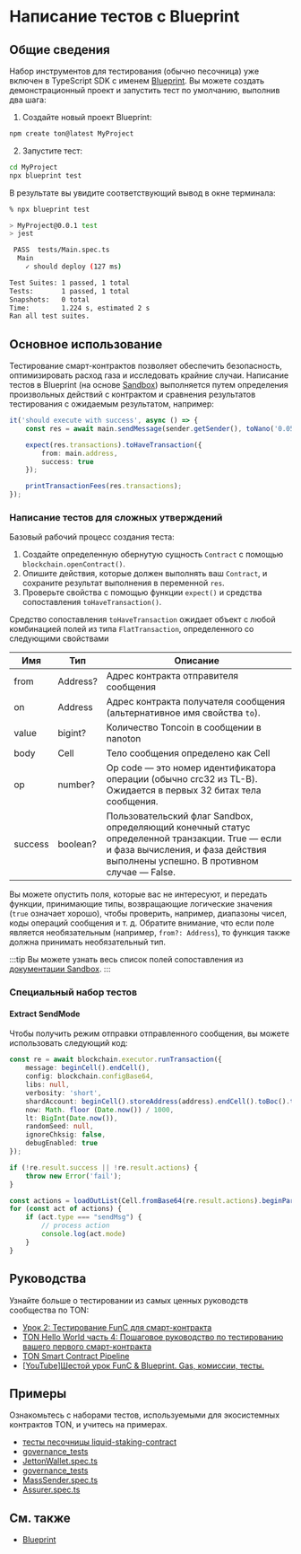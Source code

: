# Написание тестов с Blueprint

## Общие сведения

Набор инструментов для тестирования (обычно песочница) уже включен в TypeScript SDK с именем [Blueprint](/v3/documentation/smart-contracts/getting-started/javascript). Вы можете создать демонстрационный проект и запустить тест по умолчанию, выполнив два шага:

1. Создайте новый проект Blueprint:

```bash
npm create ton@latest MyProject
```

2. Запустите тест:

```bash
cd MyProject
npx blueprint test
```

В результате вы увидите соответствующий вывод в окне терминала:

```bash
% npx blueprint test

> MyProject@0.0.1 test
> jest

 PASS  tests/Main.spec.ts
  Main
    ✓ should deploy (127 ms)

Test Suites: 1 passed, 1 total
Tests:       1 passed, 1 total
Snapshots:   0 total
Time:        1.224 s, estimated 2 s
Ran all test suites.
```

## Основное использование

Тестирование смарт-контрактов позволяет обеспечить безопасность, оптимизировать расход газа и исследовать крайние случаи.
Написание тестов в Blueprint (на основе [Sandbox](https://github.com/ton-org/sandbox)) выполняется путем определения произвольных действий с контрактом и сравнения результатов тестирования с ожидаемым результатом, например:

```typescript
it('should execute with success', async () => {                              // description of the test case
    const res = await main.sendMessage(sender.getSender(), toNano('0.05'));  // performing an action with contract main and saving result in res

    expect(res.transactions).toHaveTransaction({                             // configure the expected result with expect() function
        from: main.address,                                                  // set expected sender for transaction we want to test matcher properties from
        success: true                                                        // set the desirable result using matcher property success
    });

    printTransactionFees(res.transactions);                                  // print table with details on spent fees
});
```

### Написание тестов для сложных утверждений

Базовый рабочий процесс создания теста:

1. Создайте определенную обернутую сущность `Contract` с помощью `blockchain.openContract()`.
2. Опишите действия, которые должен выполнять ваш `Contract`, и сохраните результат выполнения в переменной `res`.
3. Проверьте свойства с помощью функции `expect()` и средства сопоставления `toHaveTransaction()`.

Средство сопоставления `toHaveTransaction` ожидает объект с любой комбинацией полей из типа `FlatTransaction`, определенного со следующими свойствами

| Имя     | Тип           | Описание                                                                                                                                                                           |
| ------- | ------------- | ---------------------------------------------------------------------------------------------------------------------------------------------------------------------------------- |
| from    | Address?      | Адрес контракта отправителя сообщения                                                                                                                                              |
| on      | Address       | Адрес контракта получателя сообщения (альтернативное имя свойства `to`).                                                                                                           |
| value   | bigint?       | Количество Toncoin в сообщении в nanoton                                                                                                                                           |
| body    | Cell          | Тело сообщения определено как Cell                                                                                                                                                 |
| op      | number?       | Op code — это номер идентификатора операции (обычно crc32 из TL-B). Ожидается в первых 32 битах тела сообщения.                                                                    |
| success | boolean?      | Пользовательский флаг Sandbox, определяющий конечный статус определенной транзакции. True — если и фаза вычисления, и фаза действия выполнены успешно. В противном случае — False. |

Вы можете опустить поля, которые вас не интересуют, и передать функции, принимающие типы, возвращающие логические значения (`true` означает хорошо), чтобы проверить, например, диапазоны чисел, коды операций сообщения и т. д. Обратите внимание, что если поле является необязательным (например, `from?: Address`), то функция также должна принимать необязательный тип.

:::tip
Вы можете узнать весь список полей сопоставления из [документации Sandbox](https://github.com/ton-org/sandbox#test-a-transaction-with-matcher).
:::

### Специальный набор тестов

#### Extract SendMode

Чтобы получить режим отправки отправленного сообщения, вы можете использовать следующий код:

```ts
const re = await blockchain.executor.runTransaction({
    message: beginCell().endCell(),
    config: blockchain.configBase64,
    libs: null,
    verbosity: 'short',
    shardAccount: beginCell().storeAddress(address).endCell().toBoc().toString('base64'),
    now: Math. floor (Date.now()) / 1000,
    lt: BigInt(Date.now()),
    randomSeed: null,
    ignoreChksig: false,
    debugEnabled: true
});

if (!re.result.success || !re.result.actions) {
    throw new Error('fail');
}

const actions = loadOutList(Cell.fromBase64(re.result.actions).beginParse());
for (const act of actions) {
    if (act.type === "sendMsg") {
        // process action
        console.log(act.mode)
    }
}
```

## Руководства

Узнайте больше о тестировании из самых ценных руководств сообщества по TON:

- [Урок 2: Тестирование FunC для смарт-контракта](https://github.com/romanovichim/TonFunClessons_Eng/blob/main/lessons/smartcontract/2lesson/secondlesson.md)
- [TON Hello World часть 4: Пошаговое руководство по тестированию вашего первого смарт-контракта](https://ton-community.github.io/tutorials/04-testing/)
- [TON Smart Contract Pipeline](https://dev.to/roma_i_m/ton-smart-contract-pipeline-write-simple-contract-and-compile-it-4pnh)
- [[YouTube]Шестой урок FunC & Blueprint. Gas, комиссии, тесты.](https://youtu.be/3XIpKZ6wNcg)

## Примеры

Ознакомьтесь с наборами тестов, используемыми для экосистемных контрактов TON, и учитесь на примерах.

- [тесты песочницы liquid-staking-contract](https://github.com/ton-blockchain/liquid-staking-contract/tree/main/tests)
- [governance_tests](https://github.com/Trinketer22/governance_tests/blob/master/config_tests/tests/)
- [JettonWallet.spec.ts](https://github.com/EmelyanenkoK/modern_jetton/blob/master/tests/JettonWallet.spec.ts)
- [governance_tests](https://github.com/Trinketer22/governance_tests/blob/master/elector_tests/tests/complaint-test.fc)
- [MassSender.spec.ts](https://github.com/Gusarich/ton-mass-sender/blob/main/tests/MassSender.spec.ts)
- [Assurer.spec.ts](https://github.com/aSpite/dominant-assurance-contract/blob/main/tests/Assurer.spec.ts)

## См. также

- [Blueprint](/v3/documentation/smart-contracts/getting-started/javascript)
